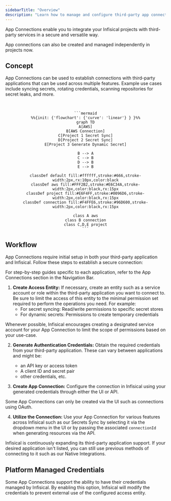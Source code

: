 ```yaml
---
sidebarTitle: "Overview"
description: "Learn how to manage and configure third-party app connections with Infisical."
---
```


App Connections enable you to integrate your Infisical projects with third-party services in a secure and versatile way.

<Note>
    App connections can also be created and managed independently in projects now.
</Note>

## Concept

App Connections can be used to establish connections with third-party applications
that can be used across multiple features. Example use cases include syncing secrets, rotating credentials, scanning repositories for secret leaks, and more.

<br />

<div align="center">

    ```mermaid
    %%{init: {'flowchart': {'curve': 'linear'} } }%%
    graph TD
    A[AWS]
    B[AWS Connection]
    C[Project 1 Secret Sync]
    D[Project 2 Secret Sync]
    E[Project 3 Generate Dynamic Secret]

    B --> A
    C --> B
    D --> B
    E --> B

    classDef default fill:#ffffff,stroke:#666,stroke-width:2px,rx:10px,color:black
    classDef aws fill:#FFF2B2,stroke:#E6C34A,stroke-width:2px,color:black,rx:15px
    classDef project fill:#E6F4FF,stroke:#0096D6,stroke-width:2px,color:black,rx:15px
    classDef connection fill:#F4FFE6,stroke:#96D600,stroke-width:2px,color:black,rx:15px

    class A aws
    class B connection
    class C,D,E project
    ```

</div>

## Workflow

App Connections require initial setup in both your third-party application and Infisical. Follow these steps to establish a secure connection:

<Note>
    For step-by-step guides specific to each application, refer to the App Connections section in the Navigation Bar.
</Note>

1. <strong>Create Access Entity:</strong> If necessary, create an entity such as a service account or role within the third-party application you want to connect to. Be sure
to limit the access of this entity to the minimal permission set required to perform the operations you need. For example:
    - For secret syncing: Read/write permissions to specific secret stores
    - For dynamic secrets: Permissions to create temporary credentials

<Tip>
    Whenever possible, Infisical encourages creating a designated service account for your App Connection to limit the scope of permissions based on your use-case.
</Tip>

2. <strong>Generate Authentication Credentials:</strong> Obtain the required credentials from your third-party application. These can vary between applications and might be:
    - an API key or access token
    - A client ID and secret pair
    - other credentials, etc.

3. <strong>Create App Connection:</strong> Configure the connection in Infisical using your generated credentials through either the UI or API.

<Info>
    Some App Connections can only be created via the UI such as connections using OAuth.
</Info>

4. <strong>Utilize the Connection:</strong> Use your App Connection for various features across Infisical such as our Secrets Sync by selecting it via the dropdown menu
in the UI or by passing the associated `connectionId` when generating resources via the API.

<Note>
    Infisical is continuously expanding its third-party application support. If your desired application isn't listed,
    you can still use previous methods of connecting to it such as our Native Integrations.
</Note>

## Platform Managed Credentials

Some App Connections support the ability to have their credentials managed by Infisical. By enabling this option,
Infisical will modify the credentials to prevent external use of the configured access entity.
